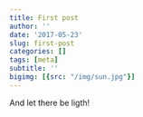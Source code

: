 ```yaml
---
title: First post
author: ''
date: '2017-05-23'
slug: first-post
categories: []
tags: [meta]
subtitle: ''
bigimg: [{src: "/img/sun.jpg"}]
---
```


And let there be ligth!